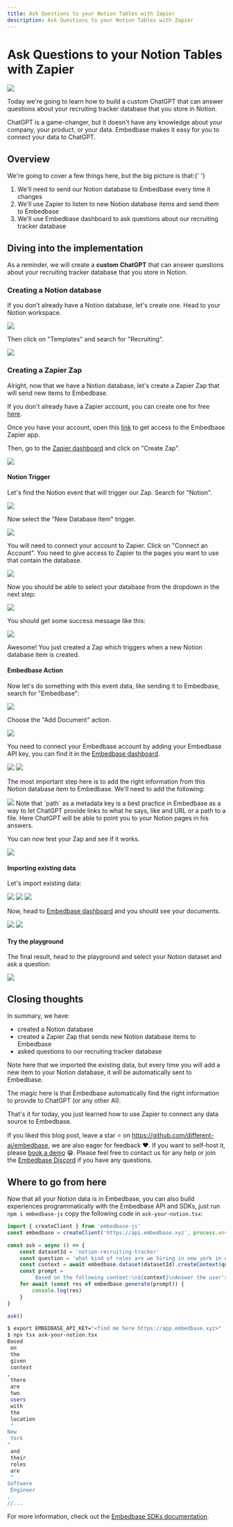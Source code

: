 ```yaml
---
title: Ask Questions to your Notion Tables with Zapier
description: Ask Questions to your Notion Tables with Zapier
---
```



# Ask Questions to your Notion Tables with Zapier

<Image src="/zapier-notion-demo.gif" width={800} height={500} />

Today we're going to learn how to build a custom ChatGPT that can answer questions
about your recruiting tracker database that you store in Notion.

ChatGPT is a game-changer, but it doesn't have any knowledge about your company, your product, or your data. Embedbase makes it easy for you to connect your data to ChatGPT.

## Overview

We're going to cover a few things here, but the big picture is that:{' '}

1. We'll need to send our Notion database to Embedbase every time it changes
2. We'll use Zapier to listen to new Notion database items and send them to Embedbase
3. We'll use Embedbase dashboard to ask questions about our recruiting tracker database

## Diving into the implementation

As a reminder, we will create a **custom ChatGPT** that can answer questions about your recruiting tracker database that you store in Notion.

### Creating a Notion database

If you don't already have a Notion database, let's create one. Head to your Notion workspace.

<Image src="/zapier-notion-click-templates.png" width={800} height={500} />

Then click on "Templates" and search for "Recruiting".

<Image src="/zapier-notion-search-recruiting.png" width={800} height={500} />


### Creating a Zapier Zap

Alright, now that we have a Notion database, let's create a Zapier Zap that will send new items to Embedbase.

If you don't already have a Zapier account, you can create one for free [here](https://zapier.com/sign-up/).

Once you have your account, open this [link](https://zapier.com/developer/public-invite/182530/927341e3ac2eca4b5602dcf23f0df074/) to get
access to the Embedbase Zapier app.

Then, go to the [Zapier dashboard](https://zapier.com/app/dashboard) and click on "Create Zap".

<Image src="/zapier-create-zap.png" width={800} height={500} />

#### Notion Trigger

Let's find the Notion event that will trigger our Zap. Search for "Notion".

<Image src="/zapier-search-notion.png" width={800} height={500} />

Now select the "New Database Item" trigger.

<Image src="/zapier-select-new-database-item.png" width={800} height={500} />

You will need to connect your account to Zapier. Click on "Connect an Account".
You need to give access to Zapier to the pages you want to use that contain the database.

<Image src="/zapier-connect-account.png" width={800} height={500} />

Now you should be able to select your database from the dropdown in the next step:

<Image src="/zapier-select-database.png" width={800} height={500} />

You should get some success message like this:

<Image src="/zapier-success.png" width={800} height={500} />

Awesome! You just created a Zap which triggers when a new Notion database item is created.

#### Embedbase Action

Now let's do something with this event data, like sending it to Embedbase,
search for "Embedbase":

<Image src="/zapier-search-embedbase.png" width={800} height={500} />

Choose the "Add Document" action.

<Image src="/zapier-select-add-document.png" width={800} height={500} />

You need to connect your Embedbase account by adding your Embedbase API key, you can find it in the [Embedbase dashboard](https://app.embedbase.xyz/dashboard).

<Image src="/zapier-add-api-key.png" width={800} height={500} />

<Image src="/copy-api-key.png" width={800} height={500} />

The most important step here is to add the right information from this Notion database item to Embedbase. We'll need to add the following:

<Image src="/zapier-add-document.png" width={800} height={500} />

<Callout type="info" emoji="ℹ️">
  Note that `path` as a metadata key is a best practice in Embedbase as a way to let ChatGPT provide links to what he says, like and URL or a path to a file.
  Here ChatGPT will be able to point you to your Notion pages in his answers.
</Callout>

You can now test your Zap and see if it works.

<Image src="/zapier-notion-publish.png" width={800} height={500} />

#### Importing existing data

Let's import existing data:

<Image src="/zapier-notion-import-existing-data-one.png" width={800} height={500} />
<Image src="/zapier-notion-import-existing-data-two.png" width={800} height={500} />
<Image src="/zapier-notion-import-existing-data-three.png" width={800} height={500} />

Now, head to [Embedbase dashboard](https://app.embedbase.xyz/dashboard) and you should see your documents.

<Image src="/zapier-notion-dashboard-click-dataset.png" width={800} height={500} />
<Image src="/zapier-notion-explorer.png" width={800} height={500} />

#### Try the playground

The final result, head to the playground and select your Notion dataset and ask a question:

<Image src="/zapier-notion-demo.gif" width={800} height={500} />

## Closing thoughts

In summary, we have:

- created a Notion database
- created a Zapier Zap that sends new Notion database items to Embedbase
- asked questions to our recruiting tracker database

Note here that we imported the existing data, but every time you will add a new item to your Notion database, it will be automatically sent to Embedbase.

The magic here is that Embedbase automatically find the right information to provide to ChatGPT (or any other AI).

That's it for today, you just learned how to use Zapier to connect any data source to Embedbase.

If you liked this blog post, leave a star ⭐️ on https://github.com/different-ai/embedbase, we are also eager for feedback ❤️. If you want to self-host it, please [book a demo](https://cal.com/potato/20min) 😁.
Please feel free to contact us for any help or join the [Embedbase Discord](https://discord.gg/pMNeuGrDky) if you have any questions.

## Where to go from here

Now that all your Notion data is in Embedbase, you can also build experiences programmatically with the Embedbase API and SDKs,
just run `npm i embedbase-js` copy the following code in `ask-your-notion.tsx`:


```ts filename="ask-your-notion.tsx"
import { createClient } from 'embedbase-js'
const embedbase = createClient('https://api.embedbase.xyz', process.env.EMBEDBASE_API_KEY)

const ask = async () => {
    const datasetId = 'notion-recruiting-tracker'
    const question = 'what kind of roles are we hiring in new york in q2?'
    const context = await embedbase.dataset(datasetId).createContext(question)
    const prompt =
        `Based on the following context:\n${context}\nAnswer the user's question: ${question}`
    for await (const res of embedbase.generate(prompt)) {
        console.log(res)
    }
}

ask()
```

```bash
$ export EMBEDBASE_API_KEY="<find me here https://app.embedbase.xyz>"
$ npx tsx ask-your-notion.tsx 
Based
 on
 the
 given
 context
,
 there
 are
 two
 users
 with
 the
 location
 "
New
 York
"
 and
 their
 roles
 are
 "
Software
 Engineer
,
//...
```

For more information, check out the [Embedbase SDKs documentation](https://docs.embedbase.xyz/sdk).
